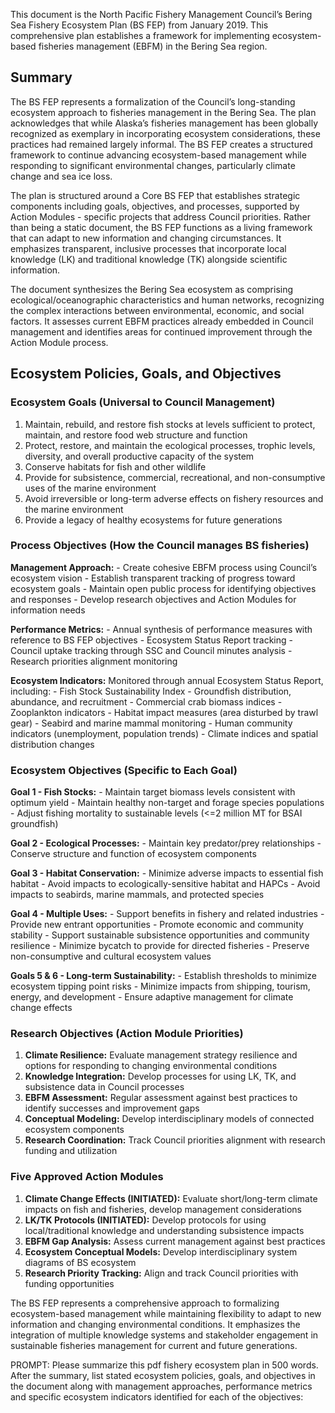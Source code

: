 This document is the North Pacific Fishery Management Council's Bering Sea Fishery Ecosystem Plan (BS FEP) from January 2019. This comprehensive plan establishes a framework for implementing ecosystem-based fisheries management (EBFM) in the Bering Sea region.

## Summary

The BS FEP represents a formalization of the Council's long-standing ecosystem approach to fisheries management in the Bering Sea. The plan acknowledges that while Alaska's fisheries management has been globally recognized as exemplary in incorporating ecosystem considerations, these practices had remained largely informal. The BS FEP creates a structured framework to continue advancing ecosystem-based management while responding to significant environmental changes, particularly climate change and sea ice loss.

The plan is structured around a Core BS FEP that establishes strategic components including goals, objectives, and processes, supported by Action Modules - specific projects that address Council priorities. Rather than being a static document, the BS FEP functions as a living framework that can adapt to new information and changing circumstances. It emphasizes transparent, inclusive processes that incorporate local knowledge (LK) and traditional knowledge (TK) alongside scientific information.

The document synthesizes the Bering Sea ecosystem as comprising ecological/oceanographic characteristics and human networks, recognizing the complex interactions between environmental, economic, and social factors. It assesses current EBFM practices already embedded in Council management and identifies areas for continued improvement through the Action Module process.

## Ecosystem Policies, Goals, and Objectives

### Ecosystem Goals (Universal to Council Management)
1. Maintain, rebuild, and restore fish stocks at levels sufficient to protect, maintain, and restore food web structure and function
2. Protect, restore, and maintain the ecological processes, trophic levels, diversity, and overall productive capacity of the system
3. Conserve habitats for fish and other wildlife
4. Provide for subsistence, commercial, recreational, and non-consumptive uses of the marine environment
5. Avoid irreversible or long-term adverse effects on fishery resources and the marine environment
6. Provide a legacy of healthy ecosystems for future generations

### Process Objectives (How the Council manages BS fisheries)

**Management Approach:**
- Create cohesive EBFM process using Council's ecosystem vision
- Establish transparent tracking of progress toward ecosystem goals
- Maintain open public process for identifying objectives and responses
- Develop research objectives and Action Modules for information needs

**Performance Metrics:**
- Annual synthesis of performance measures with reference to BS FEP objectives
- Ecosystem Status Report tracking
- Council uptake tracking through SSC and Council minutes analysis
- Research priorities alignment monitoring

**Ecosystem Indicators:**
Monitored through annual Ecosystem Status Report, including:
- Fish Stock Sustainability Index
- Groundfish distribution, abundance, and recruitment
- Commercial crab biomass indices
- Zooplankton indicators
- Habitat impact measures (area disturbed by trawl gear)
- Seabird and marine mammal monitoring
- Human community indicators (unemployment, population trends)
- Climate indices and spatial distribution changes

### Ecosystem Objectives (Specific to Each Goal)

**Goal 1 - Fish Stocks:**
- Maintain target biomass levels consistent with optimum yield
- Maintain healthy non-target and forage species populations
- Adjust fishing mortality to sustainable levels (<=2 million MT for BSAI groundfish)

**Goal 2 - Ecological Processes:**
- Maintain key predator/prey relationships
- Conserve structure and function of ecosystem components

**Goal 3 - Habitat Conservation:**
- Minimize adverse impacts to essential fish habitat
- Avoid impacts to ecologically-sensitive habitat and HAPCs
- Avoid impacts to seabirds, marine mammals, and protected species

**Goal 4 - Multiple Uses:**
- Support benefits in fishery and related industries
- Provide new entrant opportunities
- Promote economic and community stability
- Support sustainable subsistence opportunities and community resilience
- Minimize bycatch to provide for directed fisheries
- Preserve non-consumptive and cultural ecosystem values

**Goals 5 & 6 - Long-term Sustainability:**
- Establish thresholds to minimize ecosystem tipping point risks
- Minimize impacts from shipping, tourism, energy, and development
- Ensure adaptive management for climate change effects

### Research Objectives (Action Module Priorities)

1. **Climate Resilience:** Evaluate management strategy resilience and options for responding to changing environmental conditions
2. **Knowledge Integration:** Develop processes for using LK, TK, and subsistence data in Council processes  
3. **EBFM Assessment:** Regular assessment against best practices to identify successes and improvement gaps
4. **Conceptual Modeling:** Develop interdisciplinary models of connected ecosystem components
5. **Research Coordination:** Track Council priorities alignment with research funding and utilization

### Five Approved Action Modules

1. **Climate Change Effects (INITIATED):** Evaluate short/long-term climate impacts on fish and fisheries, develop management considerations
2. **LK/TK Protocols (INITIATED):** Develop protocols for using local/traditional knowledge and understanding subsistence impacts
3. **EBFM Gap Analysis:** Assess current management against best practices
4. **Ecosystem Conceptual Models:** Develop interdisciplinary system diagrams of BS ecosystem
5. **Research Priority Tracking:** Align and track Council priorities with funding opportunities

The BS FEP represents a comprehensive approach to formalizing ecosystem-based management while maintaining flexibility to adapt to new information and changing environmental conditions. It emphasizes the integration of multiple knowledge systems and stakeholder engagement in sustainable fisheries management for current and future generations.

PROMPT: Please summarize this pdf fishery ecosystem plan in 500 words. After the summary, list stated ecosystem policies, goals, and objectives in the document along with management approaches, performance metrics and specific ecosystem indicators identified for each of the objectives: